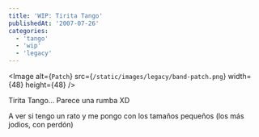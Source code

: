 ```yaml
---
title: 'WIP: Tirita Tango'
publishedAt: '2007-07-26'
categories:
  - 'tango'
  - 'wip'
  - 'legacy'
---
```


<Image
  alt={`Patch`}
  src={`/static/images/legacy/band-patch.png`}
  width={48}
  height={48}
/>

Tirita Tango... Parece una rumba XD

A ver si tengo un rato y me pongo con los tamaños pequeños (los más jodios, con perdón)
